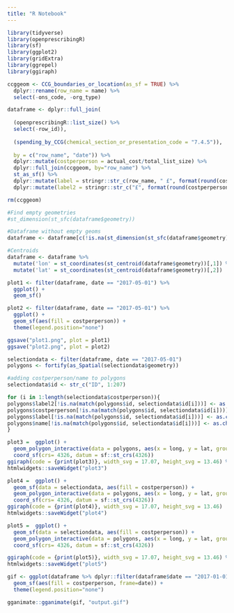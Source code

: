 ```yaml
---
title: "R Notebook"
---
```


```r
library(tidyverse)
library(openprescribingR)
library(sf)
library(ggplot2)
library(gridExtra)
library(ggrepel)
library(ggiraph)
```

```r
ccggeom <- CCG_boundaries_or_location(as_sf = TRUE) %>%
  dplyr::rename(row_name = name) %>%
  select(-ons_code, -org_type)

dataframe <- dplyr::full_join(
  
  (openprescribingR::list_size() %>%
  select(-row_id)), 
  
  (spending_by_CCG(chemical_section_or_presentation_code = "7.4.5")), 
  
  by = c("row_name", "date")) %>%
  dplyr::mutate(costperperson = actual_cost/total_list_size) %>%
  dplyr::full_join(ccggeom, by="row_name") %>%
  st_as_sf() %>%
  dplyr::mutate(label = stringr::str_c(row_name, " £", format(round(costperperson, 2), nsmall = 2))) %>%
  dplyr::mutate(label2 = stringr::str_c("£", format(round(costperperson, 2), nsmall = 2)))

rm(ccggeom)

#Find empty geometries
#st_dimension(st_sfc(dataframe$geometry))

#Dataframe without empty geoms
dataframe <- dataframe[c(!is.na(st_dimension(st_sfc(dataframe$geometry)))),]

#Centroids
dataframe <- dataframe %>%
  mutate('lon' = st_coordinates(st_centroid(dataframe$geometry))[,1]) %>%
  mutate('lat' = st_coordinates(st_centroid(dataframe$geometry))[,2])
```

```r
plot1 <- filter(dataframe, date == "2017-05-01") %>%
  ggplot() +
  geom_sf()

plot2 <- filter(dataframe, date == "2017-05-01") %>%
  ggplot() +
  geom_sf(aes(fill = costperperson)) +
  theme(legend.position="none")

ggsave("plot1.png", plot = plot1)
ggsave("plot2.png", plot = plot2)
```

```r
selectiondata <- filter(dataframe, date == "2017-05-01")
polygons <- fortify(as_Spatial(selectiondata$geometry))

#adding costperperson/name to polygons
selectiondata$id <- str_c("ID", 1:207)

for (i in 1:length(selectiondata$costperperson)){
polygons$label2[!is.na(match(polygons$id, selectiondata$id[i]))] <- as.character(selectiondata$label2[i])
polygons$costperperson[!is.na(match(polygons$id, selectiondata$id[i]))] <- as.character(selectiondata$costperperson[i])
polygons$label[!is.na(match(polygons$id, selectiondata$id[i]))] <- as.character(selectiondata$label[i])
polygons$name[!is.na(match(polygons$id, selectiondata$id[i]))] <- as.character(selectiondata$row_name[i])
}

plot3 =  ggplot() +
  geom_polygon_interactive(data = polygons, aes(x = long, y = lat, group = group, tooltip = name)) +
  coord_sf(crs= 4326, datum = sf::st_crs(4326))
ggiraph(code = {print(plot3)}, width_svg = 17.07, height_svg = 13.46) %>%
htmlwidgets::saveWidget("plot3")

plot4 =  ggplot() +
  geom_sf(data = selectiondata, aes(fill = costperperson)) +
  geom_polygon_interactive(data = polygons, aes(x = long, y = lat, group = group, tooltip = label2), alpha = 0.1) +
  coord_sf(crs= 4326, datum = sf::st_crs(4326))
ggiraph(code = {print(plot4)}, width_svg = 17.07, height_svg = 13.46)  %>%
htmlwidgets::saveWidget("plot4")

plot5 =  ggplot() +
  geom_sf(data = selectiondata, aes(fill = costperperson)) +
  geom_polygon_interactive(data = polygons, aes(x = long, y = lat, group = group, tooltip = label), alpha = 0.1) +
  coord_sf(crs= 4326, datum = sf::st_crs(4326))

ggiraph(code = {print(plot5)}, width_svg = 17.07, height_svg = 13.46) %>%
htmlwidgets::saveWidget("plot5")
```

```r
gif <- ggplot(dataframe %>% dplyr::filter(dataframe$date == "2017-01-01" | dataframe$date == "2017-02-01" | dataframe$date == "2017-03-01" | dataframe$date == "2017-04-01" |dataframe$date == "2017-05-01")) +
  geom_sf(aes(fill = costperperson, frame=date)) +
  theme(legend.position="none")

gganimate::gganimate(gif, "output.gif")
```

